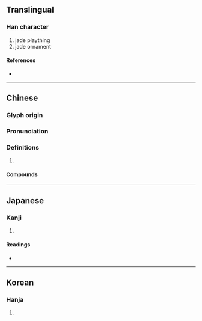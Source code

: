 {{character info/new}}
==Translingual==

===Han character===
{{Han char|rn=96|rad=玉|as=11|sn=15|four=10146|canj=MGYTJ|ids=⿰𤣩章}}

# jade plaything
# jade ornament

====References====
* {{Han ref|kx=0741.130|dkj=21211|dj=1150.300|hdz=21135.170|uh=748B|ud=29835|bh=BCFD|bd=48381}}

----

==Chinese==
{{zh-forms}}

===Glyph origin===
{{Han etym}}

===Pronunciation===
{{zh-pron
|m=zhāng
|c=zoeng1
|mc=y
|oc=y
|cat=
}}

===Definitions===
{{zh-hanzi}}

# {{rfdef|zh}}

====Compounds====
{{zh-der|圭璋|弄璋|弄璋之喜|弄璋之慶|朱元璋|珪璋|珪璋特達|璋瓚}}

----

==Japanese==

===Kanji===
{{ja-kanji|grade=|rs=玉11}}

# {{defn|lang=ja|sort=玉11}}

====Readings====
* {{ja-readings|on=[[しょう]] (shō)|kun=[[ひしゃく]] (hishaku), [[たま]] (tama), [[あらわす]] (arawasu)|nanori=}}

----

==Korean==

===Hanja===
{{ko-hanja|hangeul=장|eumhun=|rv=jang|mr=chang|y=cang}}

# {{defn|lang=ko|sort=玉11}}